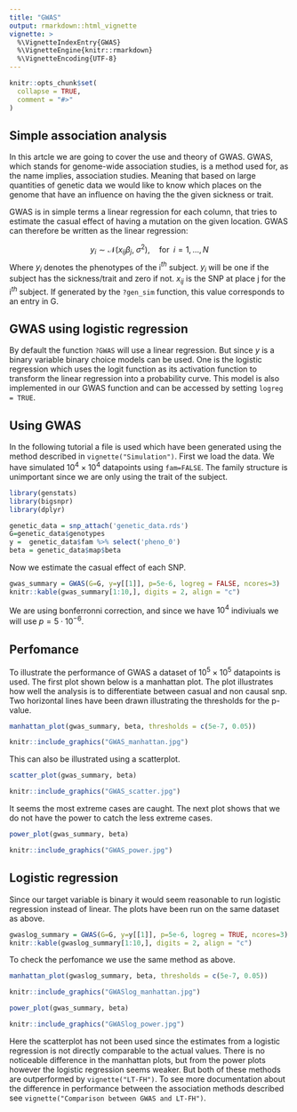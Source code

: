 ```yaml
---
title: "GWAS"
output: rmarkdown::html_vignette
vignette: >
  %\VignetteIndexEntry{GWAS}
  %\VignetteEngine{knitr::rmarkdown}
  %\VignetteEncoding{UTF-8}
---
```



```r
knitr::opts_chunk$set(
  collapse = TRUE,
  comment = "#>"
)
```

## Simple association analysis

In this artcle we are going to cover the use and theory of GWAS. GWAS, which stands for genome-wide association studies, is a method used for, as the name implies, association studies. Meaning that based on large quantities of genetic data we would like to know which places on the genome that have an influence on having the the given sickness or trait.  

GWAS is in simple terms a linear regression for each column, that tries to estimate the casual effect of having a mutation on the given location. GWAS can therefore be written as the linear regression:

$$
y_i \sim \mathcal{N}(x_{ij}\beta_j, \;\sigma^2), \quad \text{for } \;i = 1,\ldots,N
$$
Where $y_i$ denotes the phenotypes of the i$^{th}$ subject. $y_i$ will be one if the subject has the sickness/trait and zero if not. $x_{ij}$ is the SNP at place j for the i$^{th}$ subject. If generated by the `?gen_sim` function, this value corresponds to an entry in G. 


## GWAS using logistic regression

By default the function `?GWAS` will use a linear regression. But since $y$ is a binary variable binary choice models can be used. One is the logistic regression which uses the logit function as its activation function to transform the linear regression into a probability curve. This model is also implemented in our GWAS function and can be accessed by setting `logreg = TRUE`.

## Using GWAS

In the following tutorial a file is used which have been generated using the method described in `vignette("Simulation")`. First we load the data. We have simulated $10^4\times10^4$ datapoints using `fam=FALSE`. The family structure is unimportant since we are only using the trait of the subject.
```r
library(genstats)
library(bigsnpr)
library(dplyr)
```

```r
genetic_data = snp_attach('genetic_data.rds')
G=genetic_data$genotypes
y =  genetic_data$fam %>% select('pheno_0') 
beta = genetic_data$map$beta
```

Now we estimate the casual effect of each SNP.

```r
gwas_summary = GWAS(G=G, y=y[[1]], p=5e-6, logreg = FALSE, ncores=3)
knitr::kable(gwas_summary[1:10,], digits = 2, align = "c")
```

We are using bonferronni correction, and since we have $10^4$ indiviuals we will use $p = 5\cdot 10^{-6}$.

## Perfomance

To illustrate the performance of GWAS a dataset of $10^5\times10^5$ datapoints is used.
The first plot shown below is a manhattan plot. The plot illustrates how well the analysis is to differentiate between casual and non causal snp. Two horizontal lines have been drawn illustrating the thresholds for the p-value.

```r
manhattan_plot(gwas_summary, beta, thresholds = c(5e-7, 0.05))
```

```r
knitr::include_graphics("GWAS_manhattan.jpg")
```

This can also be illustrated using a scatterplot.

```r
scatter_plot(gwas_summary, beta)
```
```r
knitr::include_graphics("GWAS_scatter.jpg")
```


It seems the most extreme cases are caught. The next plot shows that we do not have the power to catch the less extreme cases.

```r
power_plot(gwas_summary, beta) 
```

```r
knitr::include_graphics("GWAS_power.jpg")
```


## Logistic regression
Since our target variable is binary it would seem reasonable to run logistic regression instead of linear. The plots have been run on the same dataset as above.

```r
gwaslog_summary = GWAS(G=G, y=y[[1]], p=5e-6, logreg = TRUE, ncores=3)
knitr::kable(gwaslog_summary[1:10,], digits = 2, align = "c")
```


To check the perfomance we use the same method as above.
```r
manhattan_plot(gwaslog_summary, beta, thresholds = c(5e-7, 0.05))
```
```r
knitr::include_graphics("GWASlog_manhattan.jpg")
```


```r
power_plot(gwas_summary, beta)
```

```r
knitr::include_graphics("GWASlog_power.jpg")
```
Here the scatterplot has not been used since the estimates from a logistic regression is not directly comparable to the actual values. There is no noticeable difference in the manhattan plots, but from the power plots however the logistic regression seems weaker. But both of these methods are outperformed by `vignette("LT-FH")`. To see more documentation about the difference in performance between the association methods described see `vignette("Comparison between GWAS and LT-FH")`.

